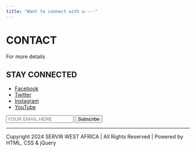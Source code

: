 ```yaml
---
title: "Want to connect with u----"
---
```


# CONTACT

For more details

## STAY CONNECTED

- [Facebook](#)
- [Twitter](#)
- [Instagram](#)
- [YouTube](#)

::: {#subscribe-form}
<form action="mailto:yourname@yourdomain.com" method="post" enctype="text/plain">
  <input type="text" name="email" placeholder="YOUR EMAIL HERE">
  <input type="submit" value="Subscribe">
</form>
:::

---

Copyright 2024 SERVIR WEST AFRICA | All Rights Reserved | Powered by HTML, CSS & jQuery
